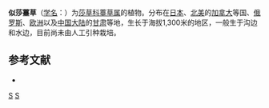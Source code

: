 {{Speciesbox 
| genus = Carex
| species = pseudocyperus
| authority = Linn.
}}

'''似莎薹草'''（[[学名|学名]]：{{lang|la|''Carex pseudocyperus''}}）为[[莎草科|莎草科]][[薹草属|薹草属]]的植物。分布在[[日本|日本]]、[[北美|北美]]的[[加拿大|加拿大]]等国、[[俄罗斯|俄罗斯]]、[[欧洲|欧洲]]以及[[中国大陆|中国大陆]]的[[甘肃|甘肃]]等地，生长于海拔1,300米的地区，一般生于沟边和水边，目前尚未由人工引种栽培。

== 参考文献 ==
<div class="references-small">
* {{cite web| url =http://www.bioinfo.cn/db05/KmzwSpecies.php?action=view&id=25044| title =似莎薹草| work =《中国高等植物数据库全库》| publisher =中国科学院微生物研究所| author =昆明植物研究所| accessdate =2009-02-25| deadurl =yes| archiveurl =https://web.archive.org/web/20160305015126/http://www.bioinfo.cn/db05/KmzwSpecies.php?action=view&id=25044| archivedate =2016-03-05}}
</div>
{{Taxonbar|from=Q159021}}

{{DEFAULTSORT:Carex pseudocyperus}}
[[Category:薹草属|S]]
[[Category:卡尔·林奈命名的生物分类|S]]